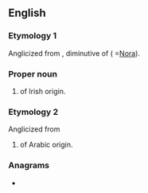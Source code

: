 ==English==

===Etymology 1===
Anglicized from {{etyl|ga|en}} {{m|ga|Nóirín}}, diminutive of {{m|ga|Nóra}} ( =[[Nora]]).

===Proper noun===
{{en-proper noun}}

# {{given name|lang=en|female}} of Irish origin.


===Etymology 2===
Anglicized from {{der|en|ar|-}} {{m|ar|نور|نُورٍ|of light}}

# {{given name|lang=en|female}} of Arabic origin.

===Anagrams===
* {{anagrams|en|a=eennor|nee nor}}